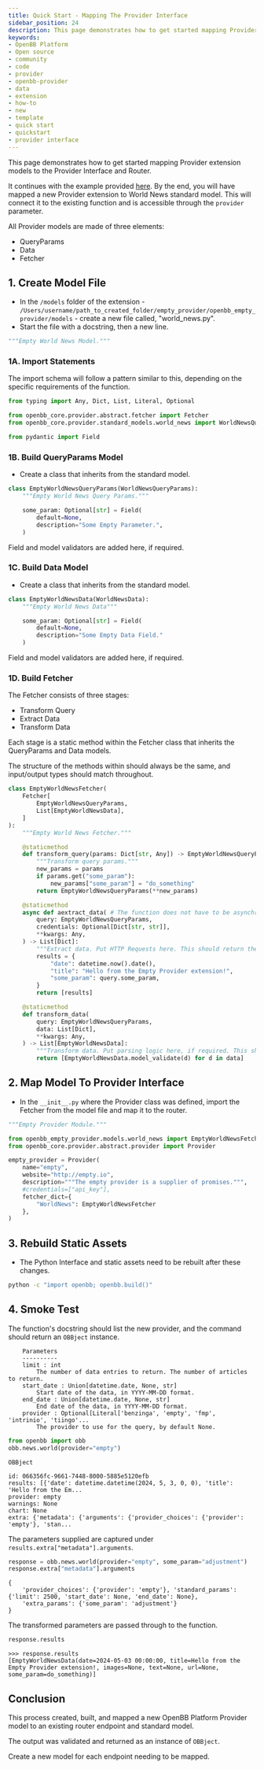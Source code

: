 ```yaml
---
title: Quick Start - Mapping The Provider Interface
sidebar_position: 24
description: This page demonstrates how to get started mapping Provider extension models to the Provider Interface and Router. It continues with the example provided [here](quickstart_new_provider_extension). By the end, you will have mapped a new Provider extension to World News standard model.
keywords:
- OpenBB Platform
- Open source
- community
- code
- provider
- openbb-provider
- data
- extension
- how-to
- new
- template
- quick start
- quickstart
- provider interface
---
```



<HeadTitle title="Quick Start - Mapping The Provider Interface - How-To - Development | OpenBB Platform Docs" />

This page demonstrates how to get started mapping Provider extension models to the Provider Interface and Router.

It continues with the example provided [here](quickstart_new_provider_extension). By the end, you will have mapped a new Provider extension to World News standard model. This will connect it to the existing function and is accessible through the `provider` parameter.

All Provider models are made of three elements:

- QueryParams
- Data
- Fetcher

## 1. Create Model File

- In the `/models` folder of the extension - `/Users/username/path_to_created_folder/empty_provider/openbb_empty_provider/models` - create a new file called, "world_news.py".
- Start the file with a docstring, then a new line.

```python
"""Empty World News Model."""

```

### 1A. Import Statements

The import schema will follow a pattern similar to this, depending on the specific requirements of the function.

```python
from typing import Any, Dict, List, Literal, Optional

from openbb_core.provider.abstract.fetcher import Fetcher
from openbb_core.provider.standard_models.world_news import WorldNewsQueryParams, WorldNewsData

from pydantic import Field
```

### 1B. Build QueryParams Model

- Create a class that inherits from the standard model.

```python
class EmptyWorldNewsQueryParams(WorldNewsQueryParams):
    """Empty World News Query Params."""

    some_param: Optional[str] = Field(
        default=None,
        description="Some Empty Parameter.",
    )
```

Field and model validators are added here, if required.

### 1C. Build Data Model

- Create a class that inherits from the standard model.

```python
class EmptyWorldNewsData(WorldNewsData):
    """Empty World News Data"""

    some_param: Optional[str] = Field(
        default=None,
        description="Some Empty Data Field."
    )
```

Field and model validators are added here, if required.

### 1D. Build Fetcher

The Fetcher consists of three stages:

- Transform Query
- Extract Data
- Transform Data

Each stage is a static method within the Fetcher class that inherits the QueryParams and Data models.

The structure of the methods within should always be the same, and input/output types should match throughout.

```python
class EmptyWorldNewsFetcher(
    Fetcher[
        EmptyWorldNewsQueryParams,
        List[EmptyWorldNewsData],
    ]
):
    """Empty World News Fetcher."""

    @staticmethod
    def transform_query(params: Dict[str, Any]) -> EmptyWorldNewsQueryParams:
        """Transform query params."""
        new_params = params
        if params.get("some_param"):
            new_params["some_param"] = "do_something"
        return EmptyWorldNewsQueryParams(**new_params)

    @staticmethod
    async def aextract_data( # The function does not have to be asynchronous. If not, remove the leading 'a', 'extract_data'.
        query: EmptyWorldNewsQueryParams,
        credentials: Optional[Dict[str, str]],
        **kwargs: Any,
    ) -> List[Dict]:
        """Extract data. Put HTTP Requests here. This should return the closest form of raw data possible."""
        results = {
            "date": datetime.now().date(),
            "title": "Hello from the Empty Provider extension!",
            "some_param": query.some_param,
        }
        return [results]

    @staticmethod
    def transform_data(
        query: EmptyWorldNewsQueryParams,
        data: List[Dict],
        **kwargs: Any,
    ) -> List[EmptyWorldNewsData]:
        """Transform data. Put parsing logic here, if required. This should return validated data models."""
        return [EmptyWorldNewsData.model_validate(d) for d in data]
```

## 2. Map Model To Provider Interface

- In the `__init__.py` where the Provider class was defined, import the Fetcher from the model file and map it to the router.

```python
"""Empty Provider Module."""

from openbb_empty_provider.models.world_news import EmptyWorldNewsFetcher
from openbb_core.provider.abstract.provider import Provider

empty_provider = Provider(
    name="empty",
    website="http://empty.io",
    description="""The empty provider is a supplier of promises.""",
    #credentials=["api_key"],
    fetcher_dict={
        "WorldNews": EmptyWorldNewsFetcher
    },
)
```

## 3. Rebuild Static Assets

- The Python Interface and static assets need to be rebuilt after these changes.

```bash
python -c "import openbb; openbb.build()"
```

## 4. Smoke Test

The function's docstring should list the new provider, and the command should return an `OBBject` instance.

```console
    Parameters
    ----------
    limit : int
        The number of data entries to return. The number of articles to return.
    start_date : Union[datetime.date, None, str]
        Start date of the data, in YYYY-MM-DD format.
    end_date : Union[datetime.date, None, str]
        End date of the data, in YYYY-MM-DD format.
    provider : Optional[Literal['benzinga', 'empty', 'fmp', 'intrinio', 'tiingo'...
        The provider to use for the query, by default None.
```

```python
from openbb import obb
obb.news.world(provider="empty")
```

```console
OBBject

id: 066356fc-9661-7448-8000-5885e5120efb
results: [{'date': datetime.datetime(2024, 5, 3, 0, 0), 'title': 'Hello from the Em...
provider: empty
warnings: None
chart: None
extra: {'metadata': {'arguments': {'provider_choices': {'provider': 'empty'}, 'stan...
```

The parameters supplied are captured under `results.extra["metadata"].arguments`.

```python
response = obb.news.world(provider="empty", some_param="adjustment")
response.extra["metadata"].arguments
```

```console
{
    'provider_choices': {'provider': 'empty'}, 'standard_params': {'limit': 2500, 'start_date': None, 'end_date': None},
    'extra_params': {'some_param': 'adjustment'}
}
```

The transformed parameters are passed through to the function.

```python
response.results
```

```console
>>> response.results
[EmptyWorldNewsData(date=2024-05-03 00:00:00, title=Hello from the Empty Provider extension!, images=None, text=None, url=None, some_param=do_something)]
```

## Conclusion

This process created, built, and mapped a new OpenBB Platform Provider model to an existing router endpoint and standard model.

The output was validated and returned as an instance of `OBBject`.

Create a new model for each endpoint needing to be mapped.
